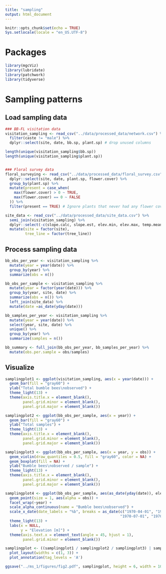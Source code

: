 ```yaml
---
title: "sampling"
output: html_document
---
```


```r
knitr::opts_chunk$set(echo = TRUE)
Sys.setlocale(locale = "en_US.UTF-8")
```

# Packages
```r
library(mgcViz)
library(lubridate)
library(patchwork)
library(tidyverse)
```

# Sampling patterns
## Load sampling data
```r
### BB-FL visitation data
visitation_sampling <- read_csv("../data/processed_data/network.csv") %>%
  filter(caste != "male") %>%
  dplyr::select(site, date, bb.sp, plant.sp) # drop unused columns

length(unique(visitation_sampling$bb.sp))
length(unique(visitation_sampling$plant.sp))


### Floral survey data
floral_surveying <- read_csv("../data/processed_data/floral_survey.csv") %>%
  dplyr::select(site, date, plant.sp, flower.cover) %>%
  group_by(plant.sp) %>%
  mutate(present = case_when(
    max(flower.cover) > 0 ~ TRUE,
    max(flower.cover) == 0 ~ FALSE
  )) %>%
  filter(present == TRUE) # Ignore plants that never had any flower cover

site_data <- read_csv("../data/processed_data/site_data.csv") %>%
  semi_join(visitation_sampling) %>%
  dplyr::select(-c(slope.calc, slope.est, elev.min, elev.max, temp.mean, elev.class, elev.class2)) %>% 
  mutate(site = factor(site),
         tree_line = factor(tree_line))
```

## Process sampling data
```r
bb_obs_per_year <- visitation_sampling %>%
  mutate(year = year(date)) %>%
  group_by(year) %>%
  summarize(obs = n())

bb_obs_per_sample <- visitation_sampling %>%
  mutate(year = factor(year(date))) %>%
  group_by(year, site, date) %>%
  summarize(obs = n()) %>%
  left_join(site_data) %>%
  mutate(date =as_date(yday(date)))

bb_samples_per_year <- visitation_sampling %>%
  mutate(year = year(date)) %>%
  select(year, site, date) %>%
  unique() %>%
  group_by(year) %>%
  summarize(samples = n())

bb_summary <- full_join(bb_obs_per_year, bb_samples_per_year) %>%
  mutate(obs.per.sample = obs/samples)
```

## Visualize
```r
samplingplot1 <- ggplot(visitation_sampling, aes(x = year(date))) +
  geom_bar(fill = "gray60") +
  ylab("Total bumble bees\nobserved") +
  theme_light(13) +
  theme(axis.title.x = element_blank(),
        panel.grid.minor = element_blank(),
        panel.grid.major = element_blank())

samplingplot2 <- ggplot(bb_obs_per_sample, aes(x = year)) +
  geom_bar(fill = "gray60") +
  ylab("Total samples") +
  theme_light(13) +
  theme(axis.title.x = element_blank(),
        panel.grid.minor = element_blank(),
        panel.grid.major = element_blank())

samplingplot3 <- ggplot(bb_obs_per_sample, aes(x = year, y = obs)) +
  geom_violin(draw_quantiles = 0.5, fill = "gray60", color = NA) +
  geom_boxplot(fill = NA) +
  ylab("Bumble bees\nobserved / sample") +
  theme_light(13) +
  theme(axis.title.x = element_blank(),
        panel.grid.minor = element_blank(),
        panel.grid.major = element_blank())

samplingplot4 <- ggplot(bb_obs_per_sample, aes(as_date(yday(date)), elev.mean)) +
  geom_point(size = 1, aes(alpha = obs)) +
  facet_wrap(~year) +
  scale_alpha_continuous(name = "Bumble bees\nobserved") +
  scale_x_date(date_labels = "%b", breaks = as_date(c("1970-04-01", "1970-05-01", "1970-06-01",
                                                    "1970-07-01", "1970-08-01", "1970-09-01"))) +
  theme_light(13) +
  labs(x = NULL,
       y = "Elevation [m]") +
  theme(axis.text.x = element_text(angle = 45, hjust = 1),
        panel.grid.minor = element_blank())

samplingplot <- ((samplingplot1 / samplingplot2 / samplingplot3) | samplingplot4) +
  plot_layout(widths = c(1, 3)) +
  plot_annotation(tag_levels = 'A')

ggsave("../ms_1/figures/fig2.pdf", samplingplot, height = 6, width = 10.5)
```